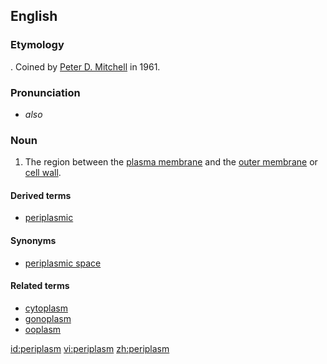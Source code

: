 ==English==

===Etymology===
{{prefix|peri|plasm|lang=en}}. Coined by [[w:Peter D. Mitchell|Peter D. Mitchell]] in 1961.

===Pronunciation===
* {{IPA|ˈpɛəɹiˌplæzm|lang=en}} ''also'' {{IPAchar|ˈpɛəɹəˌplæzm}}

===Noun===
{{en-noun}}
{{wikipedia}}

# {{label|en|cytology}} The region between the [[plasma membrane]] and the [[outer membrane]] or [[cell wall]].

====Derived terms====
* [[periplasmic]]

====Synonyms====
* [[periplasmic space]]

====Related terms====
* [[cytoplasm]]
* [[gonoplasm]]
* [[ooplasm]]

[[id:periplasm]]
[[vi:periplasm]]
[[zh:periplasm]]